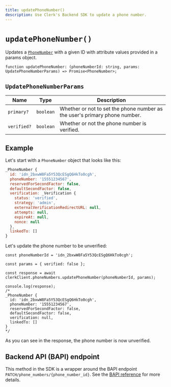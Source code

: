 ```yaml
---
title: updatePhoneNumber()
description: Use Clerk's Backend SDK to update a phone number.
---
```


# `updatePhoneNumber()`

Updates a [`PhoneNumber`](/docs/references/javascript/phone-number) with a given ID with attribute values provided in a params object.

```tsx
function updatePhoneNumber: (phoneNumberId: string, params: UpdatePhoneNumberParams) => Promise<PhoneNumber>;
```

## `UpdatePhoneNumberParams`

| Name | Type | Description |
| --- | --- | --- |
| `primary?` | `boolean` | Whether or not to set the phone number as the user's primary phone number. |
| `verified?` | `boolean` | Whether or not the phone number is verified. |

## Example

Let's start with a `PhoneNumber` object that looks like this:

```js
_PhoneNumber {
  id: 'idn_2bxwW8Fa5Y53QcESgQ6HkTo0cgh',
  phoneNumber: '15551234567',
  reservedForSecondFactor: false,
  defaultSecondFactor: false,
  verification: _Verification {
    status: 'verified',
    strategy: 'admin',
    externalVerificationRedirectURL: null,
    attempts: null,
    expireAt: null,
    nonce: null
  },
  linkedTo: []
}
```

Let's update the phone number to be unverified:

```tsx {3, 14-15}
const phoneNumberId = 'idn_2bxwW8Fa5Y53QcESgQ6HkTo0cgh';

const params = { verified: false };

const response = await clerkClient.phoneNumbers.updatePhoneNumber(phoneNumberId, params);

console.log(response);
/*
_PhoneNumber {
  id: 'idn_2bxwW8Fa5Y53QcESgQ6HkTo0cgh',
  phoneNumber: '15551234567',
  reservedForSecondFactor: false,
  defaultSecondFactor: false,
  verification: null,
  linkedTo: []
}
*/
```

As you can see in the response, the phone number is now unverified.

## Backend API (BAPI) endpoint

This method in the SDK is a wrapper around the BAPI endpoint `PATCH/phone_numbers/{phone_number_id}`. See the [BAPI reference](https://clerk.com/docs/reference/backend-api/tag/Phone-Numbers#operation/UpdatePhoneNumber) for more details.
